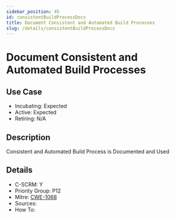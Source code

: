 ```yaml
---
sidebar_position: 45
id: consistentBuildProcessDocs
title: Document Consistent and Automated Build Processes
slug: /details/consistentBuildProcessDocs
---
```


# Document Consistent and Automated Build Processes

## Use Case

- Incubating: Expected
- Active: Expected
- Retiring: N/A

## Description

Consistent and Automated Build Process is Documented and Used

## Details

- C-SCRM: Y
- Priority Group: P12
- Mitre: [CWE-1068](https://cwe.mitre.org/data/definitions/1068.html)
- Sources: 
- How To: 

